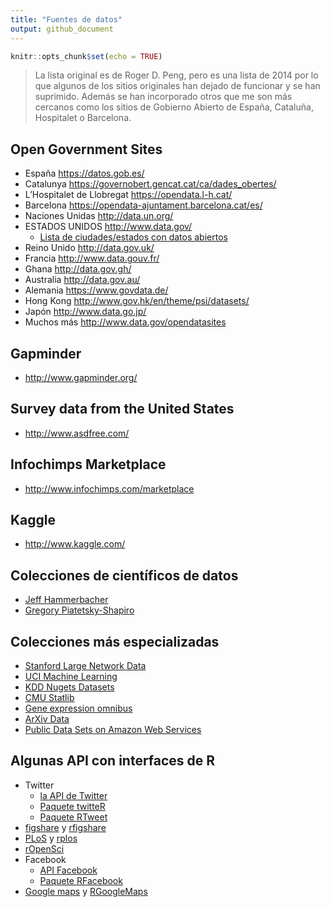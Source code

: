 ```yaml
---
title: "Fuentes de datos"
output: github_document
---
```


```r
knitr::opts_chunk$set(echo = TRUE)
```

>La lista original es de Roger D. Peng, pero es una lista de 2014 por lo que algunos de los sitios originales han dejado de funcionar y se han suprimido. Además se han incorporado otros que me son más cercanos como los sitios de Gobierno Abierto de España, Cataluña, Hospitalet o Barcelona.

## Open Government Sites

* España [https://datos.gob.es/](https://datos.gob.es/)
* Catalunya [https://governobert.gencat.cat/ca/dades_obertes/](https://governobert.gencat.cat/ca/dades_obertes/)
* L'Hospitalet de Llobregat [https://opendata.l-h.cat/](https://opendata.l-h.cat/)
* Barcelona [https://opendata-ajuntament.barcelona.cat/es/](https://opendata-ajuntament.barcelona.cat/es/)
* Naciones Unidas [http://data.un.org/](http://data.un.org/)
* ESTADOS UNIDOS [http://www.data.gov/](http://www.data.gov/)
  * [Lista de ciudades/estados con datos abiertos](http://simplystatistics.org/2012/01/02/list-of-cities-states-with-open-data-help-me-find/)
* Reino Unido [http://data.gov.uk/](http://data.gov.uk/)
* Francia [http://www.data.gouv.fr/](http://www.data.gouv.fr/)
* Ghana [http://data.gov.gh/](http://data.gov.gh/)
* Australia [http://data.gov.au/](http://data.gov.au/)
* Alemania [https://www.govdata.de/](https://www.govdata.de/) 
* Hong Kong [http://www.gov.hk/en/theme/psi/datasets/](http://www.gov.hk/en/theme/psi/datasets/)
* Japón [http://www.data.go.jp/](https://www.data.go.jp/?lang=en)
* Muchos más [http://www.data.gov/opendatasites](http://www.data.gov/opendatasites)

## Gapminder

* [http://www.gapminder.org/](http://www.gapminder.org/)

## Survey data from the United States

* [http://www.asdfree.com/](http://www.asdfree.com/)

## Infochimps Marketplace

* [http://www.infochimps.com/marketplace](http://www.infochimps.com/marketplace)

## Kaggle

* [http://www.kaggle.com/](http://www.kaggle.com/)

## Colecciones de científicos de datos

* [Jeff Hammerbacher](http://www.quora.com/Jeff-Hammerbacher/Introduction-to-Data-Science-Data-Sets)
* [Gregory Piatetsky-Shapiro](http://www.kdnuggets.com/gps.html)

## Colecciones más especializadas

* [Stanford Large Network Data](http://snap.stanford.edu/data/)
* [UCI Machine Learning](http://archive.ics.uci.edu/ml/)
* [KDD Nugets Datasets](http://www.kdnuggets.com/datasets/index.html)
* [CMU Statlib](http://lib.stat.cmu.edu/datasets/)
* [Gene expression omnibus](http://www.ncbi.nlm.nih.gov/geo/)
* [ArXiv Data](http://arxiv.org/help/bulk_data)
* [Public Data Sets on Amazon Web Services](http://aws.amazon.com/publicdatasets/)

## Algunas API con interfaces de R

* Twitter
  * [la API de Twitter](https://dev.twitter.com/) 
  * [Paquete twitteR](http://cran.r-project.org/web/packages/twitteR/index.html)
  * [Paquete RTweet](https://cran.r-project.org/web/packages/rtweet/rtweet.pdf)
* [figshare](http://api.figshare.com/docs/intro.html) y [rfigshare](http://cran.r-project.org/web/packages/rfigshare/index.html)
* [PLoS](http://api.plos.org/) y [rplos](http://cran.r-project.org/web/packages/rplos/rplos.pdf)
* [rOpenSci](http://ropensci.org/packages/index.html)
* Facebook
  * [API Facebook](https://developers.facebook.com/)
  * [Paquete RFacebook](http://cran.r-project.org/web/packages/Rfacebook/)
* [Google maps](https://developers.google.com/maps/) y [RGoogleMaps](http://cran.r-project.org/web/packages/RgoogleMaps/index.html)